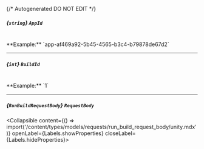 {/* Autogenerated DO NOT EDIT  */}

##### *{`string`}* `AppId`
<br/>
**Example:** `app-af469a92-5b45-4565-b3c4-b79878de67d2`

---
##### *{`int`}* `BuildId`
<br/>
**Example:** `1`

---
##### *{`RunBuildRequestBody`}* `RequestBody`
<Collapsible content={() => import('/content/types/models/requests/run_build_request_body/unity.mdx')} openLabel={Labels.showProperties} closeLabel={Labels.hideProperties}>
</Collapsible>


